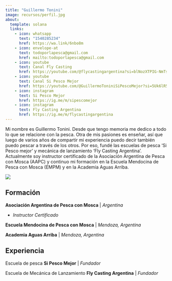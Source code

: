 ---
title: "Guillermo Tonini"
image: recursos/perfil.jpg
about: 
  template: solana
  links: 
    - icon: whatsapp
      text: "1540285234"
      href: https://wa.link/6nbo8m
    - icon: envelope-at
      text: todoporlapesca@gmail.com
      href: mailto:todoporlapesca@gmail.com
    - icon: youtube
      text: Canal Fly Casting
      href: https://youtube.com/@flycastingargentina?si=blNozXTPIG-NmTs2
    - icon: youtube
      text: Canal Si Pesco Mejor
      href: https://youtube.com/@GuillermoToniniSiPescoMejor?si=5Uk6lR5VPLe3Vmrw 
    - icon: instagram
      text: Si Pesco Mejor
      href: https://ig.me/m/sipescomejor
    - icon: instagram
      text: Fly Casting Argentina
      href: https://ig.me/m/flycastingargentina
---

Mi nombre es Guillermo Tonini. Desde que tengo memoria me dedico a todo lo que se relacione con la pesca. Otra de mis pasiones es enseñar, así que luego de varios años de compartir mi experiencia puedo decir también puedo pescar a través de los otros. Por eso, fundé las escuelas de pesca 'Si Pesco mejor' y mecánica de lanzamiento 'Fly Casting Argentina'. Actualmente soy instructor certificado de la Asociación Argentina de Pesca con Mosca (AAPC) y continuo mi formación en la Escuela Mendocina de Pesca con Mosca (EMPM) y en la Academia Aguas Arriba.

![](recursos/logos.png)

## Formación

**Asociación Argentina de Pesca con Mosca** \| *Argentina*

-   *Instructor Certificado*

**Escuela Mendocina de Pesca con Mosca** \| *Mendoza, Argentina*

**Academia Aguas Arriba** \| *Mendoza, Argentina*

## Experiencia

Escuela de pesca **Si Pesco Mejor** \| *Fundador*

Escuela de Mecánica de Lanzamiento **Fly Casting Argentina** \| *Fundador*
